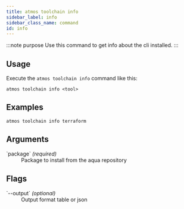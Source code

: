 ```yaml
---
title: atmos toolchain info
sidebar_label: info
sidebar_class_name: command
id: info
---
```


:::note purpose
Use this command to get info about the cli installed.
:::

<Screengrab title="atmos toolchain info --help" slug="atmos-toolchain-info--help" />

## Usage

Execute the `atmos toolchain info` command like this:

```shell
atmos toolchain info <tool>
```

## Examples

```shell
atmos toolchain info terraform
```

## Arguments

<dl>
    <dt>`package` <em>(required)</em></dt>
    <dd>
        Package to install from the aqua repository
    </dd>
</dl>

## Flags

<dl>
    <dt>`--output`  <em>(optional)</em></dt>
    <dd>
        Output format table or json
    </dd>

</dl>
